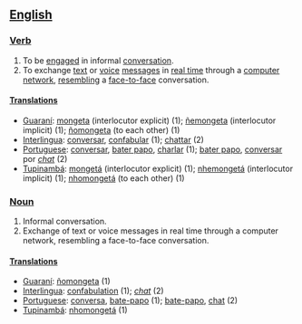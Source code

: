 ==[[English]]==
===[[Verb]]===
#To be [[engage]]d in informal [[conversation]].
#To exchange [[text]] or [[voice]] [[message]]s in [[real time]] through a [[computer network]], [[resemble|resembling]] a [[face-to-face]] conversation.

====[[Translation]]s====
*[[Guaraní]]: [[mongeta]] (interlocutor explicit) (1); [[ñemongeta]] (interlocutor implicit) (1); [[ñomongeta]] (to each other) (1)
*[[Interlingua]]: [[conversar]], [[confabular]] (1); [[chattar]] (2)
*[[Portuguese]]: [[conversar]], [[bater papo]], [[charlar]] (1); [[bater papo]], [[conversar]] por ''[[chat]]'' (2)
*[[Tupinambá]]: [[mongetá]] (interlocutor explicit) (1); [[nhemongetá]] (interlocutor implicit) (1); [[nhomongetá]] (to each other) (1)

===[[Noun]]===
#Informal conversation.
#Exchange of text or voice messages in real time through a computer network, resembling a face-to-face conversation.

====[[Translation]]s====
*[[Guaraní]]: [[ñomongeta]] (1)
*[[Interlingua]]: [[confabulation]] (1); ''[[chat]]'' (2)
*[[Portuguese]]: [[conversa]], [[bate-papo]] (1); [[bate-papo]], [[chat]] (2)
*[[Tupinambá]]: [[nhomongetá]] (1)